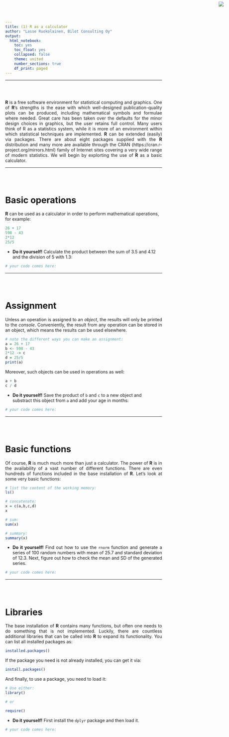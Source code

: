 ```yaml
---
title: (1) R as a calculator
author: "Lasse Ruokolainen, Bilot Consulting Oy"
output:
  html_notebook:
    toc: yes
    toc_float: yes
    collapsed: false
    theme: united
    number_sections: true
    df_print: paged
---
```


<img src="cropped-rstudio copy.png" 
style="position:absolute;top:5px;right:30px;" />

---

<br><br>

<p style='text-align: justify;'>**R** is a free software environment for statistical computing and graphics. One of **R**'s strengths is the ease with which well-designed publication-quality plots can be produced, including mathematical symbols and formulae where needed. Great care has been taken over the defaults for the minor design choices in graphics, but the user retains full control.
Many users think of R as a statistics system, while it is more of an environment within which statistical techniques are implemented. **R** can be extended (easily) via packages. There are about eight packages supplied with the **R** distribution and many more are available through the CRAN (https://cran.r-project.org/mirrors.html) family of Internet sites covering a very wide range of modern statistics.
We will begin by explorting the use of **R** as a basic calculator.
<p>

---

<br><br>

# Basic operations
**R** can be used as a calculator in order to perform mathematical operations, for example:
```r
26 + 17
598 - 43
2*12
25/5
```

- **Do it yourself!** Calculate the product between the sum of 3.5 and 4.12 and the division of 5 with 1.3:
```r
# your code comes here:
```

---

<br><br>

# Assignment
<p style='text-align: justify;'>Unless an operation is assigned to an *object*, the results will only be printed to the *console*. Conveniently, the result from any operation can be stored in an object, which means the results can be used elsewhere.
<p>
```r
# note the different ways you can make an assignment:
a = 26 + 17
b <- 598 - 43
2*12 -> c
d = 25/5
print(a)
```

Moreover, such objects can be used in operations as well:
```r
a + b
c / d
```

- **Do it yourself!** Save the product of `b` and `c` to a new object and substract this object from `a` and add your age in months:
```r
# your code comes here:
```

---

<br><br>

# Basic functions
<p style='text-align: justify;'>Of course, **R** is much much more than just a calculator. The power of **R** is in the availability of a vast number of different functions. There are even hundreds of functions included in the base installation of **R**. Let's look at some very basic functions:
<p>
```r
# list the content of the working memory:
ls()
```
```r
# concatenate:
x = c(a,b,c,d)
x
```
```r
# sum:
sum(x)
```
```r
# summary:
summary(x)
```

- <p style='text-align: justify;'>**Do it yourself!** Find out how to use the `rnorm` function and generate a series of 100 random numbers with mean of 25.7 and standard deviation of 12.3. Next, figure out how to check the mean and SD of the generated series.
<p>
```r
# your code comes here:
```

---

<br><br>

# Libraries
<p style='text-align: justify;'>The base installation of **R** contains many functions, but often one needs to do something that is not implemented. Luckily, there are countless additional libraries that can be called into **R** to expand its functionality. You can list all installed packages as:
<p>
```r
installed.packages()
```
If the package you need is not already installed, you can get it via:
```r
install.packages()
```
And finally, to use a package, you need to load it:
```r
# Use either:
library()

# or 

require()
```

- **Do it yourself!** First install the `dplyr` package and then load it.
```r
# your code comes here:
```